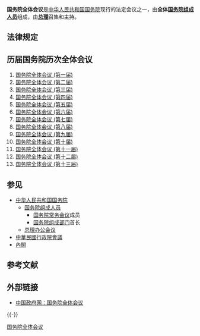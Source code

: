 {{中华人民共和国政府}}

'''国务院全体会议'''是[[中华人民共和国国务院|中华人民共和国国务院]]现行的法定会议之一，由'''全体[[中华人民共和国国务院组成人员|国务院组成人员]]'''组成，由'''[[中华人民共和国国务院总理|总理]]'''召集和主持。

==法律规定==
{{Quote|<center>[[s:中华人民共和国宪法|'''中华人民共和国宪法''']]</center>

　　'''第八十八条'''　总理领导国务院的工作。副总理、国务委员协助总理工作。

　　总理、副总理、国务委员、秘书长组成国务院常务会议。

　　总理召集和主持国务院常务会议和'''国务院全体会议'''。
}}
{{Quote|<center>[[s:中华人民共和国国务院组织法|'''中华人民共和国国务院组织法''']]</center>
　　'''第四条'''　国务院会议分为'''国务院全体会议'''和国务院常务会议。'''国务院全体会议'''由'''国务院全体成员'''组成。国务院常务会议由总理、副总理、国务委员、秘书长组成。总理召集和主持'''国务院全体会议'''和国务院常务会议。国务院工作中的重大问题，必须经国务院常务会议或者'''国务院全体会议'''讨论决定。
}}
{{Quote|<center>[[s:国务院工作规则|'''国务院工作规则''']]</center>

　　三十九、'''国务院全体会议'''由'''总理、副总理、国务委员、各部部长、各委员会主任、人民银行行长、审计长、秘书长'''组成，由总理召集和主持。'''国务院全体会议'''的主要任务是：

　　（一）讨论决定国务院工作中的重大事项；

　　（二）部署国务院的重要工作。

　　'''国务院全体会议'''一般每半年召开一次，根据需要可安排有关部门、单位负责人列席会议。

　　四十一、提请'''国务院全体会议'''和国务院常务会议讨论的议题，由国务院分管领导同志协调或审核后提出，报总理确定；会议文件由总理批印。'''国务院全体会议'''和国务院常务会议的组织工作由国务院办公厅负责，文件和议题于会前送达与会人员。

　　四十二、国务院领导同志不能出席'''国务院全体会议'''或国务院常务会议，向总理请假。'''国务院全体会议'''其他组成人员或国务院常务会议列席人员请假，由国务院办公厅汇总后向总理报告。

　　四十三、'''国务院全体会议'''和国务院常务会议的纪要，由总理签发。
}}

== 历届国务院历次全体会议 ==
# [[国务院全体会议_(第一届)|国务院全体会议 (第一届)]]
# [[国务院全体会议_(第二届)|国务院全体会议 (第二届)]]
# [[国务院全体会议_(第三届)|国务院全体会议 (第三届)]]
# [[国务院全体会议_(第四届)|国务院全体会议 (第四届)]]
# [[国务院全体会议_(第五届)|国务院全体会议 (第五届)]]
# [[国务院全体会议_(第六届)|国务院全体会议 (第六届)]]
# [[国务院全体会议_(第七届)|国务院全体会议 (第七届)]]
# [[国务院全体会议_(第八届)|国务院全体会议 (第八届)]]
# [[国务院全体会议_(第九届)|国务院全体会议 (第九届)]]
# [[国务院全体会议_(第十届)|国务院全体会议 (第十届)]]
# [[国务院全体会议_(第十一届)|国务院全体会议 (第十一届)]]
# [[国务院全体会议_(第十二届)|国务院全体会议 (第十二届)]]
# [[国务院全体会议_(第十三届)|国务院全体会议 (第十三届)]]

== 参见 ==
{{Portal box|中华人民共和国|政治}}
* [[中华人民共和国国务院|中华人民共和国国务院]]
**[[中华人民共和国国务院组成人员|国务院组成人员]]
***[[国务院常务会议|国务院常务会议]]成员
*** [[国务院组成部门|国务院组成部门]]首长
** [[总理办公会议|总理办公会议]]
*[[中華民國|中華民國]][[行政院會議|行政院會議]]
*[[內閣|內閣]]

== 参考文献 ==
{{Reflist|2}}

==外部链接==
*[http://www.gov.cn/gjjg/2005-07/26/content_17197.htm 中国政府网：国务院全体会议]{{Wayback|url=http://www.gov.cn/gjjg/2005-07/26/content_17197.htm |date=20090216073226 }}

{{-}}
{{国务院}}

[[Category:国务院全体会议|]]